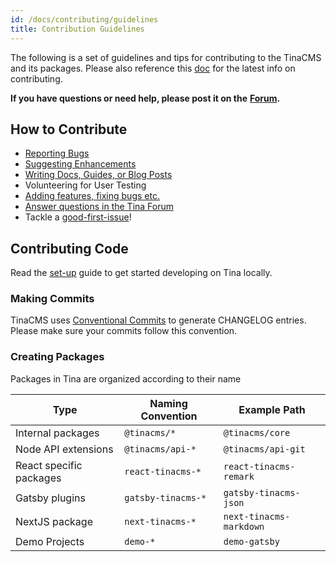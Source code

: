 ```yaml
---
id: /docs/contributing/guidelines
title: Contribution Guidelines
---
```


<WarningCallout body="These docs are out of date - check out [the TinaCMS GitHub](https://github.com/tinacms/tinacms/blob/main/CONTRIBUTING.md) for the latest contribution information" />

The following is a set of guidelines and tips for contributing to the TinaCMS and its packages. Please also reference this [doc](https://github.com/tinacms/tinacms/blob/master/CONTRIBUTING.md) for the latest info on contributing.

**If you have questions or need help, please post it on the** **[Forum](https://tina.io/community/).**

## How to Contribute

* [Reporting Bugs](https://github.com/tinacms/tinacms/issues)
* [Suggesting Enhancements](https://github.com/tinacms/tinacms/issues)
* [Writing Docs, Guides, or Blog Posts](https://github.com/tinacms/tina.io)
* Volunteering for User Testing
* [Adding features, fixing bugs etc.](https://github.com/tinacms/tinacms/issues)
* [Answer questions in the Tina Forum](https://tina.io/community/)
* Tackle a [good-first-issue](https://github.com/tinacms/tinacms/issues?q=is%3Aissue+is%3Aopen+label%3A%22good+first+issue%22)!

## Contributing Code

Read the [set-up](/docs/contributing/setting-up) guide to get started developing on Tina locally.

### Making Commits

TinaCMS uses [Conventional Commits](https://www.conventionalcommits.org/en/v1.0.0-beta.4/) to generate CHANGELOG entries. Please make sure your commits follow this convention.

### Creating Packages

Packages in Tina are organized according to their name

| Type                    | Naming Convention  | Example Path            |
| ----------------------- | ------------------ | ----------------------- |
| Internal packages       | `@tinacms/*`       | `@tinacms/core`         |
| Node API extensions     | `@tinacms/api-*`   | `@tinacms/api-git`      |
| React specific packages | `react-tinacms-*`  | `react-tinacms-remark`  |
| Gatsby plugins          | `gatsby-tinacms-*` | `gatsby-tinacms-json`   |
| NextJS package          | `next-tinacms-*`   | `next-tinacms-markdown` |
| Demo Projects           | `demo-*`           | `demo-gatsby`           |
